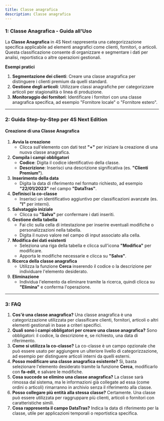 ```yaml
---
title: Classe anagrafica
description: Classe anagrafica
---
```


### 1: **Classe Anagrafica - Guida all'Uso**

La **Classe Anagrafica** in 4S Next rappresenta una categorizzazione specifica applicabile ad elementi anagrafici come clienti, fornitori, o articoli. Questa classificazione consente di organizzare e segmentare i dati per analisi, reportistica o altre operazioni gestionali.

**Esempi pratici**

1. **Segmentazione dei clienti**: Creare una classe anagrafica per distinguere i clienti premium da quelli standard.
2. **Gestione degli articoli**: Utilizzare classi anagrafiche per categorizzare articoli per stagionalità o linea di produzione.
3. **Monitoraggio dei fornitori**: Identificare i fornitori con una classe anagrafica specifica, ad esempio "Fornitore locale" o "Fornitore estero".

***

### 2: **Guida Step-by-Step per 4S Next Edition**

#### Creazione di una Classe Anagrafica

1. **Avvia la creazione**
   * Clicca sull'elemento con dati test **"+"** per iniziare la creazione di una nuova classe anagrafica.
2. **Compila i campi obbligatori**
   * **Codice**: Digita il codice identificativo della classe.
   * **Descrizione**: Inserisci una descrizione significativa (es. **"Clienti Premium"**).
3. **Inserimento della data**
   * Digita la data di riferimento nel formato richiesto, ad esempio **"22/01/2023"** nel campo **"DataTras"**.
4. **Definisci la co-classe**
   * Inserisci un identificativo aggiuntivo per classificazioni avanzate (es. **"I"** per interni).
5. **Salvataggio iniziale**
   * Clicca su **"Salva"** per confermare i dati inseriti.
6. **Gestione della tabella**
   * Fai clic sulla cella di intestazione per inserire eventuali modifiche o personalizzazioni nella tabella.
   * Digita il nuovo valore nel campo di input associato alla cella.
7. **Modifica dei dati esistenti**
   * Seleziona una riga della tabella e clicca sull'icona **"Modifica"** per modificare.
   * Apporta le modifiche necessarie e clicca su **"Salva"**.
8. **Ricerca della classe anagrafica**
   * Utilizza la funzione **Cerca** inserendo il codice o la descrizione per individuare l'elemento desiderato.
9. **Eliminazione**
   * Individua l'elemento da eliminare tramite la ricerca, quindi clicca su **"Elimina"** e conferma l'operazione.

***

### 3: **FAQ**

1. **Cos'è una classe anagrafica?**
   Una classe anagrafica è una categorizzazione utilizzata per classificare clienti, fornitori, articoli o altri elementi gestionali in base a criteri specifici.
2. **Quali sono i campi obbligatori per creare una classe anagrafica?**
   Sono obbligatori: il codice, la descrizione e, se richiesto, una data di riferimento.
3. **Come si utilizza la co-classe?**
   La co-classe è un campo opzionale che può essere usato per aggiungere un ulteriore livello di categorizzazione, ad esempio per distinguere articoli interni da quelli esterni.
4. **Posso modificare una classe anagrafica esistente?**
   Sì, basta selezionare l'elemento desiderato tramite la funzione **Cerca**, modificarlo con **fa-edit**, e salvare le modifiche.
5. **Cosa succede se elimino una classe anagrafica?**
   La classe sarà rimossa dal sistema, ma le informazioni già collegate ad essa (come ordini o articoli) rimarranno in archivio senza il riferimento alla classe.
6. **Posso collegare più entità alla stessa classe?**
   Certamente. Una classe può essere utilizzata per raggruppare più clienti, articoli o fornitori con caratteristiche simili.
7. **Cosa rappresenta il campo DataTras?**
   Indica la data di riferimento per la classe, utile per applicazioni temporali o reportistica specifica.